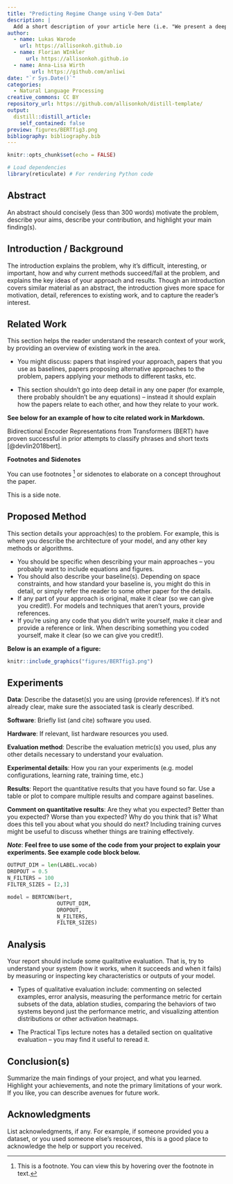 ```yaml
---
title: "Predicting Regime Change using V-Dem Data"
description: |
  Add a short description of your article here (i.e. "We present a deep learning approach to classifying labeled texts and phrases in party manifestos, using the coding scheme and documents from the Manifesto Project Corpus.")
author: 
  - name: Lukas Warode
    url: https://allisonkoh.github.io
  - name: Florian WInkler 
      url: https://allisonkoh.github.io
  - name: Anna-Lisa Wirth 
        url: https://github.com/anliwi
date: "`r Sys.Date()`" 
categories: 
  - Natural Language Processing 
creative_commons: CC BY
repository_url: https://github.com/allisonkoh/distill-template/
output: 
  distill::distill_article: 
    self_contained: false
preview: figures/BERTfig3.png
bibliography: bibliography.bib
---
```


```r
knitr::opts_chunk$set(echo = FALSE)

# Load dependencies 
library(reticulate) # For rendering Python code 
```

## Abstract 

An abstract should concisely (less than 300 words) motivate the problem, describe your aims, describe your contribution, and highlight your main finding(s). 

## Introduction / Background

The introduction explains the problem, why it's difficult, interesting, or important, how and why current methods succeed/fail at the problem, and explains the key ideas of your approach and results. Though an introduction covers similar material as an abstract, the introduction gives more space for motivation, detail, references to existing work, and to capture the reader's interest.

## Related Work 

This section helps the reader understand the research context of your work, by providing an overview of existing work in the area.

- You might discuss: papers that inspired your approach, papers that you use as baselines, papers proposing alternative approaches to the problem, papers applying your methods to different tasks, etc.

- This section shouldn't go into deep detail in any one paper (for example, there probably shouldn't be any equations) -- instead it should explain how the papers relate to each other, and how they relate to your work.

**See below for an example of how to cite related work in Markdown.**

Bidirectional Encoder Representations from Transformers (BERT) have proven successful in prior attempts to classify phrases and short texts [@devlin2018bert].

**Footnotes and Sidenotes**

You can use footnotes ^[This is a footnote. You can view this by hovering over the footnote in text.] or sidenotes to elaborate on a concept throughout the paper. 

<aside>
This is a side note. 
</aside>

## Proposed Method 

This section details your approach(es) to the problem. For example, this is where you describe the architecture of your model, and any other key methods or algorithms.

- You should be specific when describing your main approaches -- you probably want to include equations and figures.
- You should also describe your baseline(s). Depending on space constraints, and how standard your baseline is, you might do this in detail, or simply refer the reader to some other paper for the details. 
- If any part of your approach is original, make it clear (so we can give you credit!). For models and techniques that aren't yours, provide references.
- If you're using any code that you didn't write yourself, make it clear and provide a reference or link. When describing something you coded yourself, make it clear (so we can give you credit!).

**Below is an example of a figure:**

```r
knitr::include_graphics("figures/BERTfig3.png")
```

## Experiments 

**Data**: Describe the dataset(s) you are using (provide references). If it's not already clear, make sure the associated task is clearly described.
 
**Software**: Briefly list (and cite) software you used.

**Hardware**: If relevant, list hardware resources you used.

**Evaluation method**: Describe the evaluation metric(s) you used, plus any other details necessary to understand your evaluation.

**Experimental details**: How you ran your experiments (e.g. model configurations, learning rate, training time, etc.) 

**Results**: Report the quantitative results that you have found so far. Use a table or plot to compare multiple results and compare against baselines. 

**Comment on quantitative results**: Are they what you expected? Better than you expected? Worse than you expected? Why do you think that is? What does this tell you about what you should do next? Including training curves might be useful to discuss whether things are training effectively.

***Note***: **Feel free to use some of the code from your project to explain your experiments. See example code block below.**

```python
OUTPUT_DIM = len(LABEL.vocab)
DROPOUT = 0.5
N_FILTERS = 100
FILTER_SIZES = [2,3]

model = BERTCNN(bert,
                OUTPUT_DIM,
                DROPOUT,
                N_FILTERS,
                FILTER_SIZES)
```

## Analysis 

Your report should include some qualitative evaluation. That is, try to understand your system (how it works, when it succeeds and when it fails) by measuring or inspecting key characteristics or outputs of your model.

- Types of qualitative evaluation include: commenting on selected examples, error analysis, measuring the performance metric for certain subsets of the data, ablation studies, comparing the behaviors of two systems beyond just the performance metric, and visualizing attention distributions or other activation heatmaps.

- The Practical Tips lecture notes has a detailed section on qualitative evaluation -- you may find it useful to reread it.

## Conclusion(s)

Summarize the main findings of your project, and what you learned. Highlight your achievements, and note the primary limitations of your work. If you like, you can describe avenues for future work.

## Acknowledgments 

List acknowledgments, if any. For example, if someone provided you a dataset, or you used someone else's resources, this is a good place to acknowledge the help or support you received.